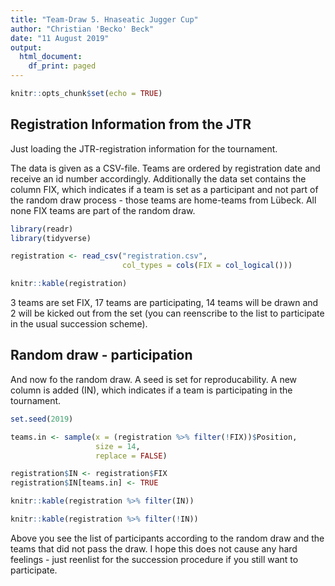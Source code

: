 ```yaml
---
title: "Team-Draw 5. Hnaseatic Jugger Cup"
author: "Christian 'Becko' Beck"
date: "11 August 2019"
output:
  html_document:
    df_print: paged
---
```


```r
knitr::opts_chunk$set(echo = TRUE)
```

## Registration Information from the JTR

Just loading the JTR-registration information for the tournament.

The data is given as a CSV-file. Teams are ordered by registration date and receive an id number accordingly. Additionally the data set contains the column FIX, which indicates if a team is set as a participant and not part of the random draw process - those teams are home-teams from Lübeck. All none FIX teams are part of the random draw.

```r
library(readr)
library(tidyverse)

registration <- read_csv("registration.csv", 
                         col_types = cols(FIX = col_logical()))

knitr::kable(registration)
```

3 teams are set FIX, 17 teams are participating, 14 teams will be drawn and 2 will be kicked out from the set (you can reenscribe to the list to participate in the usual succession scheme).

## Random draw - participation

And now fo the random draw. A seed is set for reproducability. A new column is added (IN), which indicates if a team is participating in the tournament.

```r
set.seed(2019)

teams.in <- sample(x = (registration %>% filter(!FIX))$Position,
                   size = 14,
                   replace = FALSE)

registration$IN <- registration$FIX
registration$IN[teams.in] <- TRUE

knitr::kable(registration %>% filter(IN))

knitr::kable(registration %>% filter(!IN))
```

Above you see the list of participants according to the random draw and the teams that did not pass the draw. I hope this does not cause any hard feelings - just reenlist for the succession procedure if you still want to participate.
